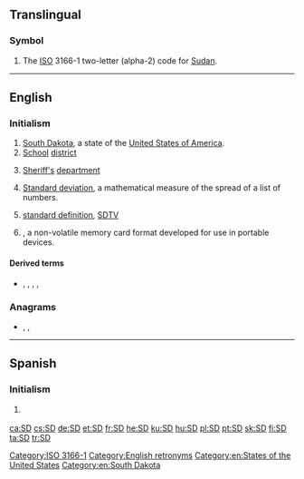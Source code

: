 {{character info/new|🅌}}
{{also|sd|s.d.|.sd|s. d.|S.D.|Sd.}}

==Translingual==

===Symbol===
{{head|mul|symbol}}

# The [[ISO]] 3166-1 two-letter (alpha-2) code for [[Sudan]].

[[Category:ISO 3166-1]]

----

==English==

===Initialism===
{{rfc-header|Initialism}}
{{head|en|initialism}}

# [[South Dakota]], a state of the [[United States of America]].
# [[school|School]] [[district]]
# {{lb|en|law enforcement}} [[sheriff|Sheriff's]] [[department]]
# {{lb|en|mathematics}} [[standard deviation|Standard deviation]], a mathematical measure of the spread of a list of numbers.
# {{lb|en|television}} [[standard definition]], [[SDTV]]
# {{w|Secure Digital}}, a non-volatile memory card format developed for use in portable devices.

====Derived terms====
* {{sense|memory card format|}} {{l|en|microSD}}, {{l|en|miniSD}}, {{l|en|SDHC}}, {{l|en|SDIO}}, {{l|en|SDXC}}

===Anagrams===
* {{l|en|d's}}, {{l|en|D's}}, {{l|en|DS}}

[[Category:English retronyms]]
[[Category:en:States of the United States]]
[[Category:en:South Dakota]]

----

==Spanish==

===Initialism===
{{rfc-header|Initialism}}
{{head|es|initialism}}

# {{lb|es|grammar|syntax}} {{abbreviation of|sintagma determinante|lang=es}}

[[ca:SD]]
[[cs:SD]]
[[de:SD]]
[[et:SD]]
[[fr:SD]]
[[he:SD]]
[[ku:SD]]
[[hu:SD]]
[[pl:SD]]
[[pt:SD]]
[[sk:SD]]
[[fi:SD]]
[[ta:SD]]
[[tr:SD]]